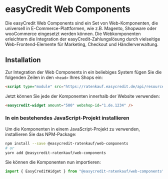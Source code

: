 
<Meta title="Getting Started/Installation" />

<h1>easyCredit Web Components</h1>

<p>Die easyCredit Web Components sind ein Set von Web-Komponenten, die universell in E-Commerce-Plattformen, wie z.B. Magento, Shopware oder wooCommerce eingesetzt werden können. Die Webkomponenten erleichtern die Integration der easyCredit-Zahlungslösung durch vielseitige Web-Frontend-Elemente für Marketing, Checkout und Händlerverwaltung.</p>

<h2>Installation</h2>

Zur Integration der Web Components in ein beliebiges System fügen Sie die folgenden Zeilen in den `<head>` Ihres Shops ein:

```html
<script type="module" src="https://ratenkauf.easycredit.de/api/resource/webcomponents/v3/easycredit-components/easycredit-components.esm.js"></script>
```

Jetzt können Sie jede der Komponenten innerhalb der Website verwenden:

```html
<easycredit-widget amount="500" webshop-id="1.de.1234" />
```

<h3>In ein bestehendes JavaScript-Projekt installieren</h3>

<p>Um die Komponenten in einem JavaScript-Projekt zu verwenden, installieren Sie das NPM-Package:</p>

```bash
npm install --save @easycredit-ratenkauf/web-components
# or
yarn add @easycredit-ratenkauf/web-components
```

Sie können die Komponenten nun importieren:

```js
import { EasyCreditWidget } from "@easycredit-ratenkauf/web-components";
```
